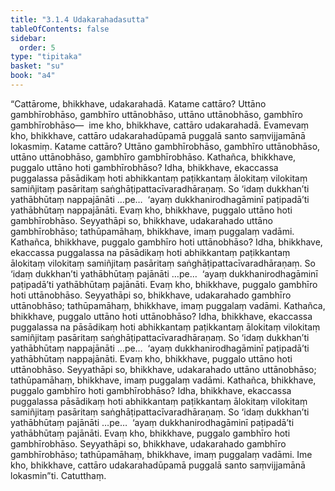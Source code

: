 ```yaml
---
title: "3.1.4 Udakarahadasutta"
tableOfContents: false
sidebar:
  order: 5
type: "tipitaka"
basket: "su"
book: "a4"
---
```



<DynamicBreadcrumb />

<Division number="104" book="a4">

<Paragraph number="693" book="a4">
“Cattārome, bhikkhave, udakarahadā. Katame cattāro? Uttāno gambhīrobhāso, gambhīro uttānobhāso, uttāno uttānobhāso, gambhīro gambhīrobhāso—  ime kho, bhikkhave, cattāro udakarahadā. Evamevaṃ kho, bhikkhave, cattāro udakarahadūpamā puggalā santo saṃvijjamānā lokasmiṃ. Katame cattāro? Uttāno gambhīrobhāso, gambhīro uttānobhāso, uttāno uttānobhāso, gambhīro gambhīrobhāso.
</Paragraph>

<Paragraph number="694" book="a4">
Kathañca, bhikkhave, puggalo uttāno hoti gambhīrobhāso? Idha, bhikkhave, ekaccassa puggalassa pāsādikaṃ hoti abhikkantaṃ paṭikkantaṃ ālokitaṃ vilokitaṃ samiñjitaṃ pasāritaṃ saṅghāṭipattacīvaradhāraṇaṃ. So ‘idaṃ dukkhan’ti yathābhūtaṃ nappajānāti …pe…  ‘ayaṃ dukkhanirodhagāminī paṭipadā’ti yathābhūtaṃ nappajānāti. Evaṃ kho, bhikkhave, puggalo uttāno hoti gambhīrobhāso. Seyyathāpi so, bhikkhave, udakarahado uttāno gambhīrobhāso; tathūpamāhaṃ, bhikkhave, imaṃ puggalaṃ vadāmi.
</Paragraph>

<Paragraph number="695" book="a4">
Kathañca, bhikkhave, puggalo gambhīro hoti uttānobhāso? Idha, bhikkhave, ekaccassa puggalassa na pāsādikaṃ hoti abhikkantaṃ paṭikkantaṃ ālokitaṃ vilokitaṃ samiñjitaṃ pasāritaṃ saṅghāṭipattacīvaradhāraṇaṃ. So ‘idaṃ dukkhan’ti yathābhūtaṃ pajānāti …pe…  ‘ayaṃ dukkhanirodhagāminī paṭipadā’ti yathābhūtaṃ pajānāti. Evaṃ kho, bhikkhave, puggalo gambhīro hoti uttānobhāso. Seyyathāpi so, bhikkhave, udakarahado gambhīro uttānobhāso; tathūpamāhaṃ, bhikkhave, imaṃ puggalaṃ vadāmi.
</Paragraph>

<Paragraph number="696" book="a4">
Kathañca, bhikkhave, puggalo uttāno hoti uttānobhāso? Idha, bhikkhave, ekaccassa puggalassa na pāsādikaṃ hoti abhikkantaṃ paṭikkantaṃ ālokitaṃ vilokitaṃ samiñjitaṃ pasāritaṃ saṅghāṭipattacīvaradhāraṇaṃ. So ‘idaṃ dukkhan’ti yathābhūtaṃ nappajānāti …pe…  ‘ayaṃ dukkhanirodhagāminī paṭipadā’ti yathābhūtaṃ nappajānāti. Evaṃ kho, bhikkhave, puggalo uttāno hoti uttānobhāso. Seyyathāpi so, bhikkhave, udakarahado uttāno uttānobhāso; tathūpamāhaṃ, bhikkhave, imaṃ puggalaṃ vadāmi.
</Paragraph>

<Paragraph number="697" book="a4">
Kathañca, bhikkhave, puggalo gambhīro hoti gambhīrobhāso? Idha, bhikkhave, ekaccassa puggalassa pāsādikaṃ hoti abhikkantaṃ paṭikkantaṃ ālokitaṃ vilokitaṃ samiñjitaṃ pasāritaṃ saṅghāṭipattacīvaradhāraṇaṃ. So ‘idaṃ dukkhan’ti yathābhūtaṃ pajānāti …pe…  ‘ayaṃ dukkhanirodhagāminī paṭipadā’ti yathābhūtaṃ pajānāti. Evaṃ kho, bhikkhave, puggalo gambhīro hoti gambhīrobhāso. Seyyathāpi so, bhikkhave, udakarahado gambhīro gambhīrobhāso; tathūpamāhaṃ, bhikkhave, imaṃ puggalaṃ vadāmi. Ime kho, bhikkhave, cattāro udakarahadūpamā puggalā santo saṃvijjamānā lokasmin”ti.

</Paragraph>
</Division>

<Paragraph number="698" type="center" book="a4">
Catutthaṃ.
</Paragraph>